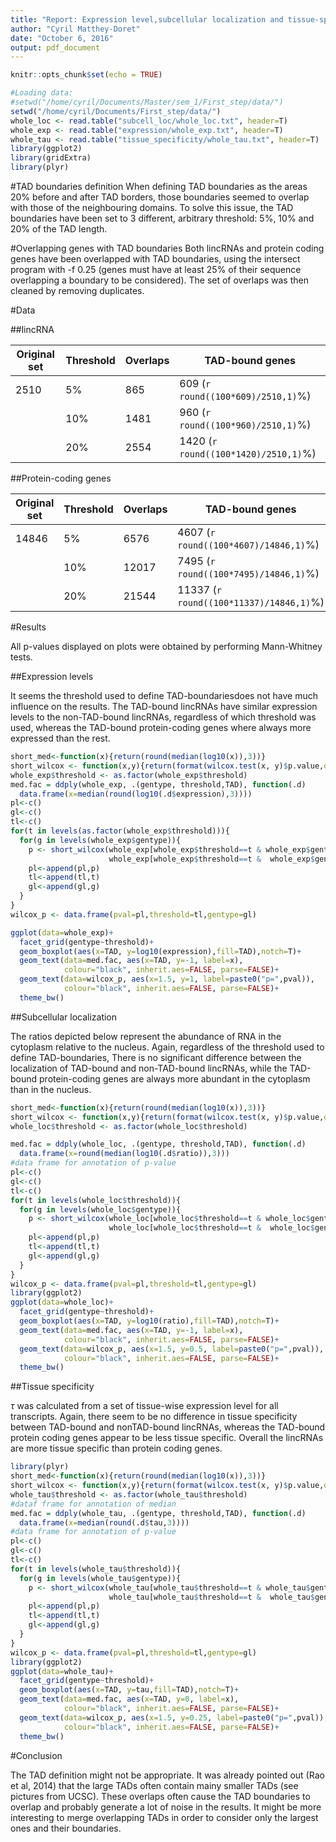 ```yaml
---
title: "Report: Expression level,subcellular localization and tissue-specificity of TADbound and non-TADbound lincRNAs."
author: "Cyril Matthey-Doret"
date: "October 6, 2016"
output: pdf_document
---
```


```r
knitr::opts_chunk$set(echo = TRUE)

#Loading data:
#setwd("/home/cyril/Documents/Master/sem_1/First_step/data/")
setwd("/home/cyril/Documents/First_step/data/")
whole_loc <- read.table("subcell_loc/whole_loc.txt", header=T)
whole_exp <- read.table("expression/whole_exp.txt", header=T)
whole_tau <- read.table("tissue_specificity/whole_tau.txt", header=T)
library(ggplot2)
library(gridExtra)
library(plyr)
```
#TAD boundaries definition
When defining TAD boundaries as the areas 20% before and after TAD borders, those boundaries seemed to overlap with those of the neighbouring domains. To solve this issue, the TAD boundaries have been set to 3 different, arbitrary threshold: 5%, 10% and 20% of the TAD length.

#Overlapping genes with TAD boundaries
Both lincRNAs and protein coding genes have been overlapped with TAD boundaries, using the intersect program with -f 0.25 (genes must have at least 25% of their sequence overlapping a boundary to be considered). The set of overlaps was then cleaned by removing duplicates.

#Data

##lincRNA

Original set|Threshold|Overlaps|TAD-bound genes
------------|---------|--------|-----
2510|5%|865|609 (`r round((100*609)/2510,1)`%)
||10%|1481|960 (`r round((100*960)/2510,1)`%)
||20%|2554|1420 (`r round((100*1420)/2510,1)`%)

##Protein-coding genes

Original set|Threshold|Overlaps|TAD-bound genes
------------|---------|--------|-----
14846|5%|6576|4607 (`r round((100*4607)/14846,1)`%)
||10%|12017|7495 (`r round((100*7495)/14846,1)`%)
||20%|21544|11337 (`r round((100*11337)/14846,1)`%)

#Results

All p-values displayed on plots were obtained by performing Mann-Whitney tests.

##Expression levels

It seems the threshold used to define TAD-boundariesdoes not have much influence on the results.
The TAD-bound lincRNAs have similar expression levels to the non-TAD-bound lincRNAs, regardless of which threshold was used, whereas the TAD-bound protein-coding genes where always more expressed than the rest.


```r
short_med<-function(x){return(round(median(log10(x)),3))}
short_wilcox <- function(x,y){return(format(wilcox.test(x, y)$p.value,digits=3))}
whole_exp$threshold <- as.factor(whole_exp$threshold)
med.fac = ddply(whole_exp, .(gentype, threshold,TAD), function(.d)
  data.frame(x=median(round(log10(.d$expression),3))))
pl<-c()
gl<-c()
tl<-c()
for(t in levels(as.factor(whole_exp$threshold))){
  for(g in levels(whole_exp$gentype)){
    p <- short_wilcox(whole_exp[whole_exp$threshold==t & whole_exp$gentype==g &  whole_exp$TAD=="Tb","expression"],
                      whole_exp[whole_exp$threshold==t &  whole_exp$gentype==g & whole_exp$TAD=="nTb","expression"])
    pl<-append(pl,p)
    tl<-append(tl,t)
    gl<-append(gl,g)
  }
}
wilcox_p <- data.frame(pval=pl,threshold=tl,gentype=gl)

ggplot(data=whole_exp)+
  facet_grid(gentype~threshold)+
  geom_boxplot(aes(x=TAD, y=log10(expression),fill=TAD),notch=T)+
  geom_text(data=med.fac, aes(x=TAD, y=-1, label=x), 
            colour="black", inherit.aes=FALSE, parse=FALSE)+
  geom_text(data=wilcox_p, aes(x=1.5, y=1, label=paste0("p=",pval)), 
            colour="black", inherit.aes=FALSE, parse=FALSE)+
  theme_bw()
```

##Subcellular localization

The ratios depicted below represent the abundance of RNA in the cytoplasm relative to the nucleus. Again, regardless of the threshold used to define TAD-boundaries, There is no significant difference between the localization of TAD-bound and non-TAD-bound lincRNAs, while the TAD-bound protein-coding genes are always more abundant in the cytoplasm than in the nucleus.


```r

short_med<-function(x){return(round(median(log10(x)),3))}
short_wilcox <- function(x,y){return(format(wilcox.test(x, y)$p.value,digits=3))}
whole_loc$threshold <- as.factor(whole_loc$threshold)

med.fac = ddply(whole_loc, .(gentype, threshold,TAD), function(.d)
  data.frame(x=round(median(log10(.d$ratio)),3)))
#data frame for annotation of p-value
pl<-c()
gl<-c()
tl<-c()
for(t in levels(whole_loc$threshold)){
  for(g in levels(whole_loc$gentype)){
    p <- short_wilcox(whole_loc[whole_loc$threshold==t & whole_loc$gentype==g &  whole_loc$TAD=="Tb","ratio"],
                      whole_loc[whole_loc$threshold==t &  whole_loc$gentype==g & whole_loc$TAD=="nTb","ratio"])
    pl<-append(pl,p)
    tl<-append(tl,t)
    gl<-append(gl,g)
  }
}
wilcox_p <- data.frame(pval=pl,threshold=tl,gentype=gl)
library(ggplot2)
ggplot(data=whole_loc)+
  facet_grid(gentype~threshold)+
  geom_boxplot(aes(x=TAD, y=log10(ratio),fill=TAD),notch=T)+
  geom_text(data=med.fac, aes(x=TAD, y=-1, label=x), 
            colour="black", inherit.aes=FALSE, parse=FALSE)+
  geom_text(data=wilcox_p, aes(x=1.5, y=0.5, label=paste0("p=",pval)), 
            colour="black", inherit.aes=FALSE, parse=FALSE)+
  theme_bw()

```

##Tissue specificity

$\tau$ was calculated from a set of tissue-wise expression level for all transcripts. Again, there seem to be no difference in tissue specificity between TAD-bound and nonTAD-bound lincRNAs, whereas the TAD-bound protein coding genes appear to be less tissue specific. Overall the lincRNAs are more tissue specific than protein coding genes.

```r

library(plyr)
short_med<-function(x){return(round(median(log10(x)),3))}
short_wilcox <- function(x,y){return(format(wilcox.test(x, y)$p.value,digits=3))}
whole_tau$threshold <- as.factor(whole_tau$threshold)
#dataf frame for annotation of median
med.fac = ddply(whole_tau, .(gentype, threshold,TAD), function(.d)
  data.frame(x=median(round(.d$tau,3))))
#data frame for annotation of p-value
pl<-c()
gl<-c()
tl<-c()
for(t in levels(whole_tau$threshold)){
  for(g in levels(whole_tau$gentype)){
    p <- short_wilcox(whole_tau[whole_tau$threshold==t & whole_tau$gentype==g &  whole_tau$TAD=="Tb","tau"],
                      whole_tau[whole_tau$threshold==t &  whole_tau$gentype==g & whole_tau$TAD=="nTb","tau"])
    pl<-append(pl,p)
    tl<-append(tl,t)
    gl<-append(gl,g)
  }
}
wilcox_p <- data.frame(pval=pl,threshold=tl,gentype=gl)
library(ggplot2)
ggplot(data=whole_tau)+
  facet_grid(gentype~threshold)+
  geom_boxplot(aes(x=TAD, y=tau,fill=TAD),notch=T)+
  geom_text(data=med.fac, aes(x=TAD, y=0, label=x), 
            colour="black", inherit.aes=FALSE, parse=FALSE)+
  geom_text(data=wilcox_p, aes(x=1.5, y=0.25, label=paste0("p=",pval)), 
            colour="black", inherit.aes=FALSE, parse=FALSE)+
  theme_bw()
```

#Conclusion

The TAD definition might not be appropriate. It was already pointed out (Rao et al, 2014) that the large TADs often contain mainy smaller TADs (see pictures from UCSC). These overlaps
often cause the TAD boundaries to overlap and probably generate a lot of noise in the results. It might be more interesting to merge overlapping TADs in order to consider only the largest ones and their boundaries.